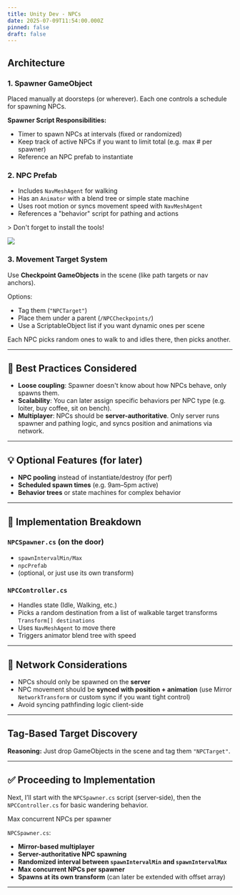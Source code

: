 ```yaml
---
title: Unity Dev - NPCs
date: 2025-07-09T11:54:00.000Z
pinned: false
draft: false
---
```

## Architecture

### 1. **Spawner GameObject**

Placed manually at doorsteps (or wherever). Each one controls a schedule for spawning NPCs.

**Spawner Script Responsibilities:**

* Timer to spawn NPCs at intervals (fixed or randomized)
* Keep track of active NPCs if you want to limit total (e.g. max # per spawner)
* Reference an NPC prefab to instantiate

### 2. **NPC Prefab**

* Includes `NavMeshAgent` for walking
* Has an `Animator` with a blend tree or simple state machine
* Uses root motion or syncs movement speed with `NavMeshAgent`
* References a "behavior" script for pathing and actions

\> Don't forget to install the tools!

![](/uploads/install_nav.png)

### 3. **Movement Target System**

Use **Checkpoint GameObjects** in the scene (like path targets or nav anchors).

Options:

* Tag them (`"NPCTarget"`)
* Place them under a parent (`/NPCCheckpoints/`)
* Use a ScriptableObject list if you want dynamic ones per scene

Each NPC picks random ones to walk to and idles there, then picks another.

- - -

## 🧠 Best Practices Considered

* **Loose coupling**: Spawner doesn't know about how NPCs behave, only spawns them.
* **Scalability**: You can later assign specific behaviors per NPC type (e.g. loiter, buy coffee, sit on bench).
* **Multiplayer**: NPCs should be **server-authoritative**. Only server runs spawner and pathing logic, and syncs position and animations via network.

- - -

## 💡 Optional Features (for later)

* **NPC pooling** instead of instantiate/destroy (for perf)
* **Scheduled spawn times** (e.g. 9am–5pm active)
* **Behavior trees** or state machines for complex behavior

- - -

## 📌 Implementation Breakdown

### `NPCSpawner.cs` (on the door)

* `spawnIntervalMin/Max`
* `npcPrefab`
* (optional, or just use its own transform)

### `NPCController.cs`

* Handles state (Idle, Walking, etc.)
* Picks a random destination from a list of walkable target transforms `Transform[] destinations`
* Uses `NavMeshAgent` to move there
* Triggers animator blend tree with speed

- - -

## 🔗 Network Considerations

* NPCs should only be spawned on the **server**
* NPC movement should be **synced with position + animation** (use Mirror `NetworkTransform` or custom sync if you want tight control)
* Avoid syncing pathfinding logic client-side

- - -

## **Tag-Based Target Discovery**

**Reasoning:** Just drop GameObjects in the scene and tag them `"NPCTarget"`.

- - -

## ✅ Proceeding to Implementation

Next, I’ll start with the `NPCSpawner.cs` script (server-side), then the `NPCController.cs` for basic wandering behavior.

Max concurrent NPCs per spawner

`NPCSpawner.cs`:

* **Mirror-based multiplayer**
* **Server-authoritative NPC spawning**
* **Randomized interval between `spawnIntervalMin` and `spawnIntervalMax`**
* **Max concurrent NPCs per spawner**
* **Spawns at its own transform** (can later be extended with offset array)

- - -
